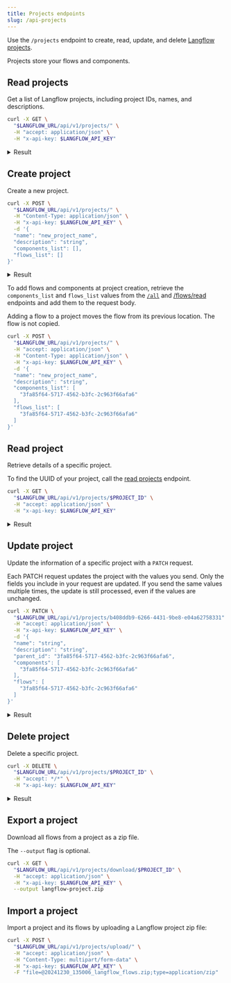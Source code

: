 ```yaml
---
title: Projects endpoints
slug: /api-projects
---
```



Use the `/projects` endpoint to create, read, update, and delete [Langflow projects](/concepts-flows#projects).

Projects store your flows and components.

## Read projects

Get a list of Langflow projects, including project IDs, names, and descriptions.

```bash
curl -X GET \
  "$LANGFLOW_URL/api/v1/projects/" \
  -H "accept: application/json" \
  -H "x-api-key: $LANGFLOW_API_KEY"
```

<details>
<summary>Result</summary>

```json
[
  {
    "name": "Starter Project",
    "description": "Manage your own projects. Download and upload projects.",
    "id": "1415de42-8f01-4f36-bf34-539f23e47466",
    "parent_id": null
  }
]
```

</details>

## Create project

Create a new project.

```bash
curl -X POST \
  "$LANGFLOW_URL/api/v1/projects/" \
  -H "Content-Type: application/json" \
  -H "x-api-key: $LANGFLOW_API_KEY" \
  -d '{
  "name": "new_project_name",
  "description": "string",
  "components_list": [],
  "flows_list": []
}'
```

<details>
<summary>Result</summary>

```json
{
  "name": "new_project_name",
  "description": "string",
  "id": "b408ddb9-6266-4431-9be8-e04a62758331",
  "parent_id": null
}
```

</details>

To add flows and components at project creation, retrieve the `components_list` and `flows_list` values from the [`/all`](/api-reference-api-examples#get-all-components) and [/flows/read](/api-flows#read-flows) endpoints and add them to the request body.

Adding a flow to a project moves the flow from its previous location. The flow is not copied.

```bash
curl -X POST \
  "$LANGFLOW_URL/api/v1/projects/" \
  -H "accept: application/json" \
  -H "Content-Type: application/json" \
  -H "x-api-key: $LANGFLOW_API_KEY" \
  -d '{
  "name": "new_project_name",
  "description": "string",
  "components_list": [
    "3fa85f64-5717-4562-b3fc-2c963f66afa6"
  ],
  "flows_list": [
    "3fa85f64-5717-4562-b3fc-2c963f66afa6"
  ]
}'
```

## Read project

Retrieve details of a specific project.

To find the UUID of your project, call the [read projects](#read-projects) endpoint.

```bash
curl -X GET \
  "$LANGFLOW_URL/api/v1/projects/$PROJECT_ID" \
  -H "accept: application/json" \
  -H "x-api-key: $LANGFLOW_API_KEY"
```

<details>
<summary>Result</summary>

```json
[
  {
    "name": "Starter Project",
    "description": "Manage your own projects. Download and upload projects.",
    "id": "3fa85f64-5717-4562-b3fc-2c963f66afa6",
    "parent_id": null
  }
]
```

</details>

## Update project

Update the information of a specific project with a `PATCH` request.

Each PATCH request updates the project with the values you send.
Only the fields you include in your request are updated.
If you send the same values multiple times, the update is still processed, even if the values are unchanged.

```bash
curl -X PATCH \
  "$LANGFLOW_URL/api/v1/projects/b408ddb9-6266-4431-9be8-e04a62758331" \
  -H "accept: application/json" \
  -H "x-api-key: $LANGFLOW_API_KEY" \
  -d '{
  "name": "string",
  "description": "string",
  "parent_id": "3fa85f64-5717-4562-b3fc-2c963f66afa6",
  "components": [
    "3fa85f64-5717-4562-b3fc-2c963f66afa6"
  ],
  "flows": [
    "3fa85f64-5717-4562-b3fc-2c963f66afa6"
  ]
}'
```

<details>
<summary>Result</summary>

```json
{
  "name": "string",
  "description": "string",
  "id": "b408ddb9-6266-4431-9be8-e04a62758331",
  "parent_id": null
}
```

</details>

## Delete project

Delete a specific project.

```bash
curl -X DELETE \
  "$LANGFLOW_URL/api/v1/projects/$PROJECT_ID" \
  -H "accept: */*" \
  -H "x-api-key: $LANGFLOW_API_KEY"
```

<details>
<summary>Result</summary>

```text
204 No Content
```

</details>

## Export a project

Download all flows from a project as a zip file.

The `--output` flag is optional.

```bash
curl -X GET \
  "$LANGFLOW_URL/api/v1/projects/download/$PROJECT_ID" \
  -H "accept: application/json" \
  -H "x-api-key: $LANGFLOW_API_KEY" \
  --output langflow-project.zip
```

## Import a project

Import a project and its flows by uploading a Langflow project zip file:

```bash
curl -X POST \
  "$LANGFLOW_URL/api/v1/projects/upload/" \
  -H "accept: application/json" \
  -H "Content-Type: multipart/form-data" \
  -H "x-api-key: $LANGFLOW_API_KEY" \
  -F "file=@20241230_135006_langflow_flows.zip;type=application/zip"
```